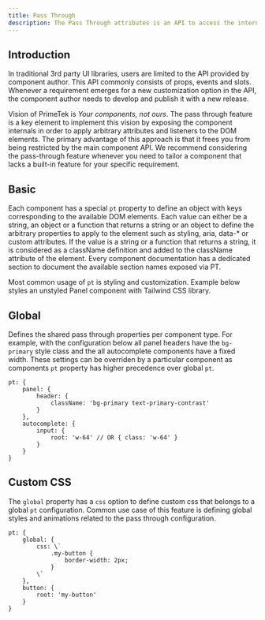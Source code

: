 ```yaml
---
title: Pass Through
description: The Pass Through attributes is an API to access the internal DOM Structure of the components.
---
```


## Introduction

In traditional 3rd party UI libraries, users are limited to the API provided by component author. This API commonly consists of props, events and slots. Whenever a requirement emerges for a new customization option in the API, the component
author needs to develop and publish it with a new release.

Vision of PrimeTek is _Your components, not ours_. The pass through feature is a key element to implement this vision by exposing the component internals in order to apply arbitrary attributes and listeners to the DOM elements. The primary
advantage of this approach is that it frees you from being restricted by the main component API. We recommend considering the pass-through feature whenever you need to tailor a component that lacks a built-in feature for your specific
requirement.

## Basic

Each component has a special `pt` property to define an object with keys corresponding to the available DOM elements. Each value can either be a string, an object or a function that returns a string or an object to define the
arbitrary properties to apply to the element such as styling, aria, data-\* or custom attributes. If the value is a string or a function that returns a string, it is considered as a className definition and added to the className attribute of the
element. Every component documentation has a dedicated section to document the available section names exposed via PT.

Most common usage of `pt` is styling and customization. Example below styles an unstyled Panel component with Tailwind CSS library.

<DocDemoViewer name="passthrough:basic-demo" />

## Global

Defines the shared pass through properties per component type. For example, with the configuration below all panel headers have the `bg-primary` style class and the all autocomplete components have a fixed width. These settings can be overriden by a particular component as components `pt` property has higher precedence over global `pt`.

```tsx
pt: {
    panel: {
        header: {
            className: 'bg-primary text-primary-contrast'
        }
    },
    autocomplete: {
        input: {
            root: 'w-64' // OR { class: 'w-64' }
        }
    }
}
```

## Custom CSS

The `global` property has a `css` option to define custom css that belongs to a global `pt` configuration. Common use case of this feature is defining global styles and animations related to the pass through configuration.

```tsx
pt: {
    global: {
        css: \`
            .my-button {
                border-width: 2px;
            }
        \`
    },
    button: {
        root: 'my-button'
    }
}
```
